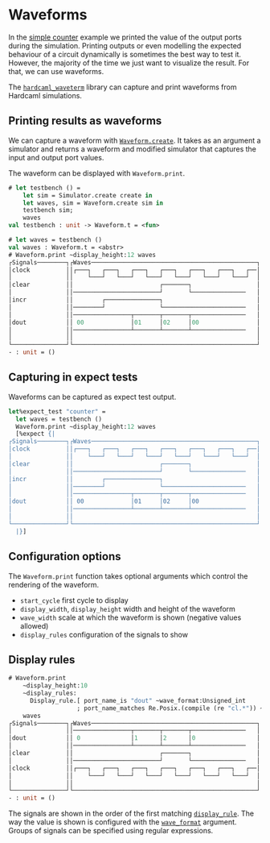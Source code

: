 # Waveforms

<!--
```ocaml
# Hardcaml.Caller_id.set_mode Disabled
- : unit = ()
```
-->

In the [simple counter](counter_example.mdx) example we printed the
value of the output ports during the simulation. Printing outputs or
even modelling the expected behaviour of a circuit dynamically is
sometimes the best way to test it. However, the majority of the time
we just want to visualize the result. For that, we can use waveforms.

The [`hardcaml_waveterm`](https://github.com/janestreet/hardcaml_waveterm)
library can capture and print waveforms from
Hardcaml simulations.

## Printing results as waveforms

We can capture a waveform with
[`Waveform.create`](https://ocaml.janestreet.com/ocaml-core/latest/doc/hardcaml_waveterm/Hardcaml_waveterm/index.html).
It takes as an argument a simulator and returns a waveform and
modified simulator that captures the input and output port values.

The waveform can be displayed with `Waveform.print`.

<!--
Include the counter design.

```ocaml
open Hardcaml
open Hardcaml.Signal
open Hardcaml_waveterm

module I = struct
  type 'a t =
    { clock : 'a
    ; clear : 'a
    ; incr : 'a
    }
  [@@deriving sexp_of, hardcaml]
end

module O = struct
  type 'a t =
    { dout : 'a[@bits 8]
    }
  [@@deriving sexp_of, hardcaml]
end

let create (i : _ I.t) =
    { O.dout =
        reg_fb
          (Reg_spec.create ~clock:i.clock ~clear:i.clear ())
          ~enable:i.incr
          ~width:8
          ~f:(fun d -> d +:. 1)
    }
;;

module Simulator = Cyclesim.With_interface(I)(O)

let testbench sim =
  let inputs : _ I.t = Cyclesim.inputs sim in
  let step ~clear ~incr =
    inputs.clear := if clear=1 then Bits.vdd else Bits.gnd;
    inputs.incr := if incr=1 then Bits.vdd else Bits.gnd;
    Cyclesim.cycle sim
  in
  step ~clear:0 ~incr:0;
  step ~clear:0 ~incr:1;
  step ~clear:0 ~incr:1;
  step ~clear:1 ~incr:0;
  step ~clear:0 ~incr:0;
  step ~clear:0 ~incr:0
;;
```
-->

```ocaml
# let testbench () =
    let sim = Simulator.create create in
    let waves, sim = Waveform.create sim in
    testbench sim;
    waves
val testbench : unit -> Waveform.t = <fun>

# let waves = testbench ()
val waves : Waveform.t = <abstr>
# Waveform.print ~display_height:12 waves
┌Signals────────┐┌Waves──────────────────────────────────────────────┐
│clock          ││┌───┐   ┌───┐   ┌───┐   ┌───┐   ┌───┐   ┌───┐   ┌──│
│               ││    └───┘   └───┘   └───┘   └───┘   └───┘   └───┘  │
│clear          ││                        ┌───────┐                  │
│               ││────────────────────────┘       └───────────────   │
│incr           ││        ┌───────────────┐                          │
│               ││────────┘               └───────────────────────   │
│               ││────────────────┬───────┬───────┬───────────────   │
│dout           ││ 00             │01     │02     │00                │
│               ││────────────────┴───────┴───────┴───────────────   │
│               ││                                                   │
└───────────────┘└───────────────────────────────────────────────────┘
- : unit = ()
```

## Capturing in expect tests

Waveforms can be captured as expect test output.

```ocaml skip
let%expect_test "counter" =
  let waves = testbench ()
  Waveform.print ~display_height:12 waves
  [%expect {|
┌Signals────────┐┌Waves──────────────────────────────────────────────┐
│clock          ││┌───┐   ┌───┐   ┌───┐   ┌───┐   ┌───┐   ┌───┐   ┌──│
│               ││    └───┘   └───┘   └───┘   └───┘   └───┘   └───┘  │
│clear          ││                        ┌───────┐                  │
│               ││────────────────────────┘       └───────────────   │
│incr           ││        ┌───────────────┐                          │
│               ││────────┘               └───────────────────────   │
│               ││────────────────┬───────┬───────┬───────────────   │
│dout           ││ 00             │01     │02     │00                │
│               ││────────────────┴───────┴───────┴───────────────   │
│               ││                                                   │
└───────────────┘└───────────────────────────────────────────────────┘
  |}]
```

## Configuration options

The `Waveform.print` function takes optional arguments which control the rendering of the waveform.

- `start_cycle` first cycle to display
- `display_width`, `display_height` width and height of the waveform
- `wave_width` scale at which the waveform is shown (negative values allowed)
- `display_rules` configuration of the signals to show

## Display rules

```ocaml
# Waveform.print
    ~display_height:10
    ~display_rules:
      Display_rule.[ port_name_is "dout" ~wave_format:Unsigned_int
                   ; port_name_matches Re.Posix.(compile (re "cl.*")) ~wave_format:Bit ]
    waves
┌Signals────────┐┌Waves──────────────────────────────────────────────┐
│               ││────────────────┬───────┬───────┬───────────────   │
│dout           ││ 0              │1      │2      │0                 │
│               ││────────────────┴───────┴───────┴───────────────   │
│clear          ││                        ┌───────┐                  │
│               ││────────────────────────┘       └───────────────   │
│clock          ││┌───┐   ┌───┐   ┌───┐   ┌───┐   ┌───┐   ┌───┐   ┌──│
│               ││    └───┘   └───┘   └───┘   └───┘   └───┘   └───┘  │
│               ││                                                   │
└───────────────┘└───────────────────────────────────────────────────┘
- : unit = ()
```

The signals are shown in the order of the first matching
[`display_rule`](https://ocaml.janestreet.com/ocaml-core/latest/doc/hardcaml_waveterm/Hardcaml_waveterm/Display_rule/index.html).
The way the value is shown is configured with the
[`wave_format`](https://ocaml.janestreet.com/ocaml-core/latest/doc/hardcaml_waveterm/Hardcaml_waveterm/Wave_format/index.html)
argument. Groups of signals can be specified using regular expressions.
